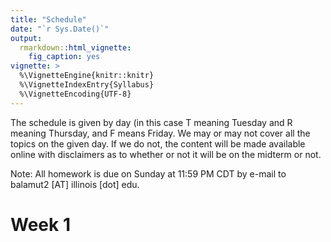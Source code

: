 ```yaml
---
title: "Schedule"
date: "`r Sys.Date()`"
output: 
  rmarkdown::html_vignette:
    fig_caption: yes
vignette: >
  %\VignetteEngine{knitr::knitr}
  %\VignetteIndexEntry{Syllabus}
  %\VignetteEncoding{UTF-8}
---
```


The schedule is given by day (in this case T meaning Tuesday and R meaning Thursday, and F means Friday. We may or may not cover all the topics on the given day. If we do not, the content will be made available online with disclaimers as to whether or not it will be on the midterm or not.

Note: All homework is due on Sunday at 11:59 PM CDT by e-mail to balamut2 [AT] illinois [dot] edu.

# Week 1
